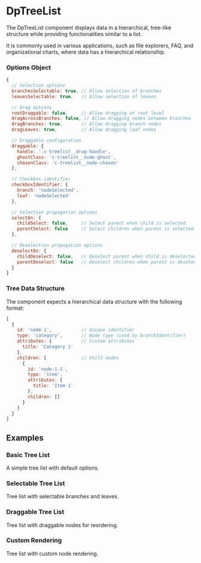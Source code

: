
<Meta title="Components/DpTreeList" />

# DpTreeList

The DpTreeList component displays data in a hierarchical, tree-like structure while providing functionalities similar to a list.

It is commonly used in various applications, such as file explorers, FAQ, and organizational charts,
where data has a hierarchical relationship.

### Options Object

```javascript
{
  // Selection options
  branchesSelectable: true, // Allow selection of branches
  leavesSelectable: true,   // Allow selection of leaves

  // Drag options
  rootDraggable: false,     // Allow dragging at root level
  dragAcrossBranches: false, // Allow dragging nodes between branches
  dragBranches: true,       // Allow dragging branch nodes
  dragLeaves: true,         // Allow dragging leaf nodes

  // Draggable configuration
  draggable: {
    handle: '.c-treelist__drag-handle',
    ghostClass: 'c-treelist__node-ghost',
    chosenClass: 'c-treelist__node-chosen'
  },

  // Checkbox identifier
  checkboxIdentifier: {
    branch: 'nodeSelected',
    leaf: 'nodeSelected'
  },

  // Selection propagation options
  selectOn: {
    childSelect: false,     // Select parent when child is selected
    parentSelect: false     // Select children when parent is selected
  },

  // Deselection propagation options
  deselectOn: {
    childDeselect: false,   // Deselect parent when child is deselected
    parentDeselect: false   // Deselect children when parent is deselected
  }
}
```

### Tree Data Structure

The component expects a hierarchical data structure with the following format:

```javascript
[
  {
    id: 'node-1',           // Unique identifier
    type: 'category',       // Node type (used by branchIdentifier)
    attributes: {           // Custom attributes
      title: 'Category 1'
    },
    children: [             // Child nodes
      {
        id: 'node-1-1',
        type: 'item',
        attributes: {
          title: 'Item 1'
        },
        children: []
      }
    ]
  }
]
```

## Examples

### Basic Tree List

A simple tree list with default options.

<Canvas of={DpTreeListStories.Default} />

### Selectable Tree List

Tree list with selectable branches and leaves.

<Canvas of={DpTreeListStories.SelectableNodes} />

### Draggable Tree List

Tree list with draggable nodes for reordering.

<Canvas of={DpTreeListStories.DraggableNodes} />

### Custom Rendering

Tree list with custom node rendering.

<Canvas of={DpTreeListStories.CustomRendering} />
